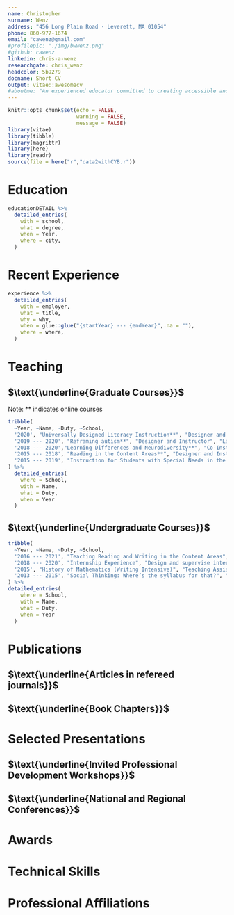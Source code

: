 ```yaml
---
name: Christopher
surname: Wenz
address: "456 Long Plain Road · Leverett, MA 01054"
phone: 860-977-1674
email: "cawenz@gmail.com"
#profilepic: "./img/bwwenz.png"
#github: cawenz
linkedin: chris-a-wenz
researchgate: chris_wenz
headcolor: 5b9279
docname: Short CV
output: vitae::awesomecv
#aboutme: "An experienced educator committed to creating accessible and responsive educational environments that work for ***all*** students."
---
```

```r
knitr::opts_chunk$set(echo = FALSE,
                      warning = FALSE,
                      message = FALSE)
library(vitae)
library(tibble)
library(magrittr)
library(here)
library(readr)
source(file = here("r","data2withCYB.r"))
```
# Education
```r
educationDETAIL %>%
  detailed_entries(
    with = school, 
    what = degree, 
    when = Year,
    where = city,
  )
```

# Recent Experience
```r
experience %>%
  detailed_entries(
    with = employer,
    what = title,
    why = why,
    when = glue::glue("{startYear} --- {endYear}",.na = ""),
    where = where,
  )
```

# Teaching
## $\text{\underline{Graduate Courses}}$
Note: ** indicates online courses
```r
tribble(
  ~Year, ~Name, ~Duty, ~School,
  '2020', "Universally Designed Literacy Instruction**", "Designer and Instructor", "Landmark College",
  '2019 --- 2020', "Reframing autism**", "Designer and Instructor", "Landmark College",
  '2018 --- 2020',"Learning Differences and Neurodiversity**", "Co-Instructor", "Landmark College",
  '2015 --- 2018', "Reading in the Content Areas**", "Designer and Instructor", "UConn",
  '2015 --- 2019', "Instruction for Students with Special Needs in the Mainstream","Instructor", "UConn"
) %>% 
  detailed_entries(
    where = School,
    with = Name, 
    what = Duty,
    when = Year
  )
```

## $\text{\underline{Undergraduate Courses}}$
```r
tribble(
  ~Year, ~Name, ~Duty, ~School,
  '2016 --- 2021', "Teaching Reading and Writing in the Content Areas", "Instructor", "UConn",
  '2018 --- 2020', "Internship Experience", "Design and supervise internships in neuro-cognitive research", "Landmark College",
  '2015', "History of Mathematics (Writing Intensive)", "Teaching Assistant and Co-Designer","UConn",
  '2013 --- 2015', "Social Thinking: Where’s the syllabus for that?", "Co-Designer and Instructor", "UConn"
) %>% 
detailed_entries(
    where = School,
    with = Name, 
    what = Duty,
    when = Year
  )
```

# Publications
## $\text{\underline{Articles in refereed journals}}$
```{=latex}
\setlength{\parindent}{-0.2in}
\setlength{\leftskip}{0.2in}
\setlength{\parskip}{8pt}

\textbf{Wenz, C.} (2021, \emph{Under Review}). Wikipedia and Public Art: A recipe for authentic writing instruction in the history classroom. \emph{The History Teacher}. 

\textbf{Wenz, C.} (2021, \emph{Under Review}). The College Reading Motivation Scale. \emph{Journal of College Reading and Learning}.

Gabriel, R., \textbf{Wenz, C.} (2017). Three Directions for Disciplinary Literacy. \emph{Educational Leadership}, 74(5), Online Supplement to the February 2017 issue: https://lcirt.link/gabrielandwenz2017.

Gabriel, R., \textbf{Wenz, C.}, \& Dostal, H. (2016). Disciplinary Text-Dependent Questions: Questioning for Learning in the Disciplines. The Challenge of Literacy in the Disciplines. \emph{The Clearing House: A Journal of Educational Strategies, Issues and Ideas,} 89(6), 202–207. https://doi.org/10.1080/00098655.2016.1209154
```
## $\text{\underline{Book Chapters}}$
```{=latex}
\setlength{\parindent}{-0.2in}
\setlength{\leftskip}{0.2in}
\setlength{\parskip}{8pt}
\textbf{Wenz, C.}, Kowitt, J. \& Friedlander, L. (2017). A Museum Based Program to Support Adolescents and Adults with ASD: Results of a Pilot Study and Suggestions for Implementation. In, \emph{Examining the Intersection of Arts and Special Education, Volume 3.} Kennedy Center for Performing Arts, Washington, DC.
%\pagebreak
```

# Selected Presentations
## $\text{\underline{Invited Professional Development Workshops}}$
```{=latex}
\setlength{\parindent}{-0.2in}
\setlength{\leftskip}{0.2in}
\setlength{\parskip}{8pt}
\textbf{Universal Design and Backwards Design: tools for inclusive and engaging post-secondary instruction.} Full-day workshop for the faculty of Cambridge College, February 18, 2020, Boston, MA. 

\textbf{Executive Function and Student Learning: supporting adolescent development across contexts.} Half-day workshop for the Faculty and Staff of Wilbraham \& Monson Academy, Jan 19, 2020, Wilbraham, MA. 

\textbf{Inclusive literacy practices for K-12 instruction}. Half-day workshop for faculty of the Campus School of Smith College, April 29, 2019, Northampton, MA.  

\textbf{Supporting Social Emotional Learning}. 3-day Workshop at Landmark College's Summer Institute for Educators, June 24-26, 2019, Putney, VT.  

\textbf{Assessment as Instruction: promoting college success for neurodivergent learners.} Full-day workshop for City University of New York's Early College Initiative, May 9, 2019, New York, NY. 

\textbf{Disabilities, Difficulties and Differences: ESOL instruction for diverse learners}. Full-day presentation for the Massachusetts Adult Education Professional Development System, March 29, 2019, Worcester, MA. 

\textbf{Literacy and Social Studies Instruction.} Invited Talk at	
	Connecticut Regional Social Studies Council, February 11, 2016, Trumbull, CT. 

```

## $\text{\underline{National and Regional Conferences}}$
```{=latex}
\setlength{\parindent}{-0.2in}
\setlength{\leftskip}{0.2in}
\setlength{\parskip}{8pt}
\textbf{Wenz, C.} \& Warrnader, K. (2018). \emph{The College Writing Motivation Scale: a tool for measuring motivation in Writing Center contexts.} Paper presented at the Northeast Writing Center Association Conference, Worcester, MA.

\textbf{Wenz, C.} (2017). \emph{Disciplinary literacy and journalism: literacy instruction in a post-truth world.} Paper presented at the Literacy Research Association Annual Conference, Tampa, FL.

Kowitt, J., \textbf{Wenz, C.} \& Friedlander, L. (2017). \emph{Enhancing Observational Skills: inclusive museum programming for visitors with Autism.} Paper presented at the Tenth International Conference on the Inclusive Museum, Manchester, UK.

\textbf{Wenz, C.} (2016). \emph{Literacy Practices to Support DL Instruction Across the Disciplines.} Paper presented at the American Reading Forum Conference, Sanibel Island, FL. 

Gabriel, R. and \textbf{Wenz, C.} (2016). \emph{A week-in-the-life of adolescent readers: Text types and tasks across the disciplines.} Paper presented at the Literacy Research Association Annual Conference, Nashville, TN.

Gabriel, R. and \textbf{Wenz, C.} (2016). \emph{Complexity and Variety: A Study of Texts in Use Within High School Content Area Courses.} Paper presented at the American Reading Forum Conference, Sanibel Island, FL. 

Gabriel, R. and \textbf{Wenz, C.} (2016). \emph{Understanding the Role of Texts in the Development of Disciplinary Literacy.} Paper presented at the American Reading Forum Conference, Sanibel Island, FL. 

Gabriel, R., Dostal, H., and \textbf{Wenz, C.} (2016). \emph {Questions to Promote Disciplinary Literacy in Middle and High School.} Research presented at the Association of Literacy Educators and Researchers, Myrtle Beach, SC.

Gabriel, R. and \textbf{Wenz, C.} (2016). \emph{The challenge of adolescent literacy: text types and tasks of secondary content areas.} Research presented at the Association of Literacy Educators and Researchers, Myrtle Beach, SC. 

Gabriel, R., \textbf{Wenz, C.} (2015). \emph{The Opportunities to Develop Literacy Scale.} Paper presented at the Literacy Research Association Annual Conference, Carlsbad, CA.

\textbf{Wenz, C.}, \& Gabriel, R. (2015). \emph{An integrative review and pilot survey of disciplinary literacy instruction in secondary settings.} Poster presented at the Annual Meeting of the American Educational Research Association, Chicago, IL
```

# Awards
```{=latex}
\begin{cvhonors}
  \cvhonor
    {Jeanne S. Chall Graduate Fellowship}
    {,  International Literacy Association}
    {Newark, DE}
    {2017}
  \cvhonor
    {Wirth-Santoro Award}
    {,  Connecticut Association for Reading Research}
    {Simsbury, CT}
    {2016}
  \cvhonor
    {Graduate Student Scholarship}
    {,  American Reading Forum}
    {Miami, FL}
    {2016}
  \cvhonor
    {Assessment Award}
    {,  Neag School of Education}
    {Storrs, CT}
    {2013}
    
\end{cvhonors}
\pagebreak
```
 
# Technical Skills
<!-- # ``` {r skills} -->
<!-- # skillsDetail %>% -->
<!-- #   detailed_entries( -->
<!-- #     with = area, -->
<!-- #     what = skills -->
<!-- #   ) -->
<!-- # ```  -->

```{=latex}
\begin{minipage}[t]{.5\linewidth}
\textsc{\textbf{Data Analysis}} \\[0.5mm]
R, SPSS, SPSS Amos, Mplus, Atlas.ti, NVivo \\[1mm]
\textsc{\textbf{Survey Design}} \\[0.5mm]
Qualtrics, TypeForm, Survey Monkey \\[1mm]
\textsc{\textbf{Learning Management Systems}}\\[0.5mm]
Canvas, Blackboard, Storyline, Moodle\\[1mm]
\end{minipage}
\begin{minipage}[t]{.5\linewidth}
\textsc{\textbf{Markup Languages}} \\[0.5mm]
HTML, LaTeX, Markdown, RMarkdown, CSS \\[1mm]
\textsc{\textbf{Adobe Creative Cloud}} \\[0.5mm]
Photoshop, InDesign, Illustrator, Lightroom \\[1mm]
\end{minipage}
```

# Professional Affiliations
```{=latex}
\begin{minipage}[t]{.5\linewidth}
  \begin{cvitems}
    \item College Reading and Learning Association
    \item Council for Exceptional Children
    \item International Literacy Association
  \end{cvitems}
\end{minipage}
\begin{minipage}[t]{.5\linewidth}
  \begin{cvitems}
    \item Literacy Research Association
    \item American Educational Research Association
    \item International Mind, Brain and Education Society
  \end{cvitems}
\end{minipage}
```
\newpage
<!-- # References -->
<!-- ```{=latex} -->
<!-- \textbf{Rachael Gabriel} \\ -->
<!-- \textsc{Associate Professor of Literacy Education} \\  -->
<!-- University of Connecticut \\ -->
<!-- (617) 721-0995 \\ -->
<!-- rachael.gabriel@uconn.edu \\[1mm] -->
<!-- ``` -->
<!-- ```{=latex} -->
<!-- \textbf{Thomas Deans, PhD} \\ -->
<!-- \textsc{Professor of English and Director of University Writing Center} \\  -->
<!-- University of Connecticut \\ -->
<!-- (860) 486-9728 \\ -->
<!-- tom.deans@uconn.edu \\[1mm] -->
<!-- ``` -->
<!-- ```{=latex} -->
<!-- \textbf{Tom Hays, PhD} \\ -->
<!-- \textsc{Assistant Head of School} \\  -->
<!-- Franklin Academy \\ -->
<!-- (860) 873-2700 \\ -->
<!-- tom@fa-ct.org \\[1mm] -->
<!-- ``` -->
